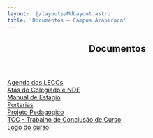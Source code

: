 ```yaml
---
layout: '@/layouts/MdLayout.astro'
title: 'Documentos — Campus Arapiraca'
---
```



<span></span>
<article id="content">
<header>

<h1>
         Documentos
        </h1>


</header>
<div id="viewlet-above-content-body">
</div>
<div id="content-core">
<div class="row">
<div class="col-lg-3 col-sm-4 buttonView">
<a class="buttonItem" href="/cpt/documentos/agenda-dos-leccs">
<span>
            Agenda dos LECCs
           </span>
</a>
</div>
<div class="col-lg-3 col-sm-4 buttonView">
<a class="buttonItem" href="/cpt/documentos/atas-do-colegiado-e-nde">
<span>
            Atas do Colegiado e NDE
           </span>
</a>
</div>
<div class="col-lg-3 col-sm-4 buttonView">
<a class="buttonItem" href="/cpt/documentos/manual_estagio.pdf/view">
<span>
            Manual de Estágio
           </span>
</a>
</div>
<div class="col-lg-3 col-sm-4 buttonView">
<a class="buttonItem" href="/cpt/documentos/portarias">
<span>
            Portarias
           </span>
</a>
</div>
<div class="col-lg-3 col-sm-4 buttonView">
<a class="buttonItem" href="/cpt/documentos/projeto-pedagogico">
<span>
            Projeto Pedagógico
           </span>
</a>
</div>
<div class="col-lg-3 col-sm-4 buttonView">
<a class="buttonItem" href="/cpt/documentos/tcc">
<span>
            TCC - Trabalho de Conclusão de Curso
           </span>
</a>
</div>
<div class="col-lg-3 col-sm-4 buttonView">
<a class="buttonItem" href="/cpt/documentos/logo-do-curso">
<span>
            Logo do curso
           </span>
</a>
</div>
</div>

</div>
<div id="viewlet-below-content-body">
</div>
</article>